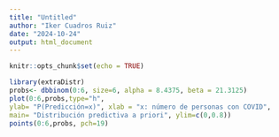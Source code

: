 ```yaml
---
title: "Untitled"
author: "Iker Cuadros Ruiz"
date: "2024-10-24"
output: html_document
---
```


```r
knitr::opts_chunk$set(echo = TRUE)
```

```r
library(extraDistr)
probs<- dbbinom(0:6, size=6, alpha = 8.4375, beta = 21.3125)
plot(0:6,probs,type="h",
ylab= "P(Predicción=x)", xlab = "x: número de personas con COVID",
main= "Distribución predictiva a priori", ylim=c(0,0.8))
points(0:6,probs, pch=19)
```

